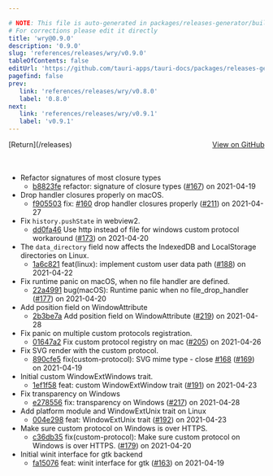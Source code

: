 ```yaml
---

# NOTE: This file is auto-generated in packages/releases-generator/build.ts
# For corrections please edit it directly
title: 'wry@0.9.0'
description: '0.9.0'
slug: 'references/releases/wry/v0.9.0'
tableOfContents: false
editUrl: 'https://github.com/tauri-apps/tauri-docs/packages/releases-generator/build.ts'
pagefind: false
prev:
   link: 'references/releases/wry/v0.8.0'
   label: '0.8.0'
next:
   link: 'references/releases/wry/v0.9.1'
   label: 'v0.9.1'
---
```


			

<ReleaseSidebar slug="references/releases/wry"  packageName="wry" />

<div style="margin-bottom:3rem; display: flex; justify-content: space-between; align-items: center"><span>[Return](/releases)</span><span><a href="https://github.com/tauri-apps/wry/releases/tag/wry-v0.9.0">View on GitHub</a></span></div>

- Refactor signatures of most closure types
  - [b8823fe](https://github.com/tauri-apps/wry/commit/b8823fe14ee5f95d07cd2cb1f9f673b964c9dc83) refactor: signature of closure types ([#167](https://github.com/tauri-apps/wry/pull/167)) on 2021-04-19
- Drop handler closures properly on macOS.
  - [f905503](https://github.com/tauri-apps/wry/commit/f905503c4a010ed4219c6ad36d14c0dbf0b6e122) fix: [#160](https://github.com/tauri-apps/wry/pull/160) drop handler closures properly ([#211](https://github.com/tauri-apps/wry/pull/211)) on 2021-04-27
- Fix `history.pushState` in webview2.
  - [dd0fa46](https://github.com/tauri-apps/wry/commit/dd0fa46494c1ab8536bcc7ea1dd16341b12856b4) Use http instead of file for windows custom protocol workaround ([#173](https://github.com/tauri-apps/wry/pull/173)) on 2021-04-20
- The `data_directory` field now affects the IndexedDB and LocalStorage directories on Linux.
  - [1a6c821](https://github.com/tauri-apps/wry/commit/1a6c8216ee6865ca14025c229b37342496b38f26) feat(linux): implement custom user data path ([#188](https://github.com/tauri-apps/wry/pull/188)) on 2021-04-22
- Fix runtime panic on macOS, when no file handler are defined.
  - [22a4991](https://github.com/tauri-apps/wry/commit/22a4991aa8ca7c75aa52150a90379c40bcc34d07) bug(macOS): Runtime panic when no file_drop_handler ([#177](https://github.com/tauri-apps/wry/pull/177)) on 2021-04-20
- Add position field on WindowAttribute
  - [2b3be7a](https://github.com/tauri-apps/wry/commit/2b3be7a4db2cbc1612c7105cb698c1f21a05da77) Add position field on WindowAttribute ([#219](https://github.com/tauri-apps/wry/pull/219)) on 2021-04-28
- Fix panic on multiple custom protocols registration.
  - [01647a2](https://github.com/tauri-apps/wry/commit/01647a2a5b769bc192754c2d3806a55112d58d33) Fix custom protocol registry on mac ([#205](https://github.com/tauri-apps/wry/pull/205)) on 2021-04-26
- Fix SVG render with the custom protocol.
  - [890cfe5](https://github.com/tauri-apps/wry/commit/890cfe527996c181d643c9f8e5fc3e79ff0841a0) fix(custom-protocol): SVG mime type - close [#168](https://github.com/tauri-apps/wry/pull/168) ([#169](https://github.com/tauri-apps/wry/pull/169)) on 2021-04-19
- Initial custom WindowExtWindows trait.
  - [1ef1f58](https://github.com/tauri-apps/wry/commit/1ef1f58efb6afa6c6b9eda3a43ee83fc79c3b78e) feat: custom WindowExtWindow trait ([#191](https://github.com/tauri-apps/wry/pull/191)) on 2021-04-23
- Fix transparency on Windows
  - [e278556](https://github.com/tauri-apps/wry/commit/e2785566c69d43f003896b7b5da79b29d2966c13) fix: transparency on Windows  ([#217](https://github.com/tauri-apps/wry/pull/217)) on 2021-04-28
- Add platform module and WindowExtUnix trait on Linux
  - [004e298](https://github.com/tauri-apps/wry/commit/004e298e0198e6576a11e6e84fdf6b7c2f66b6ae) feat: WindowExtUnix trait ([#192](https://github.com/tauri-apps/wry/pull/192)) on 2021-04-23
- Make sure custom protocol on Windows is over HTTPS.
  - [c36db35](https://github.com/tauri-apps/wry/commit/c36db35b2b8704eb36bc341cd99abac01abfab87) fix(custom-protocol): Make sure custom protocol on Windows is over HTTPS. ([#179](https://github.com/tauri-apps/wry/pull/179)) on 2021-04-20
- Initial winit interface for gtk backend
  - [fa15076](https://github.com/tauri-apps/wry/commit/fa15076207d9e678db4149210aba929044d0ff45) feat: winit interface for gtk ([#163](https://github.com/tauri-apps/wry/pull/163)) on 2021-04-19

